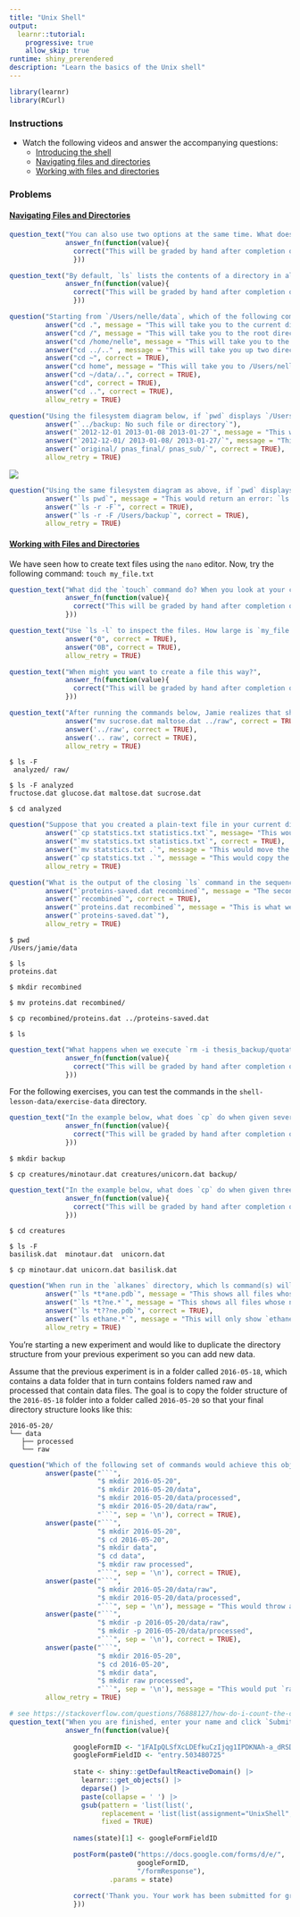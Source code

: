 ```yaml
---
title: "Unix Shell"
output:
  learnr::tutorial:
    progressive: true
    allow_skip: true
runtime: shiny_prerendered
description: "Learn the basics of the Unix shell"
---
```


<!--
-->

```r
library(learnr)
library(RCurl)
```

### Instructions

* Watch the following videos and answer the accompanying questions:
  * [Introducing the shell](https://youtu.be/1iPO0AHqcMY)
  * [Navigating files and directories](https://youtu.be/Ai2Q3cJsJwI)
  * [Working with files and directories](https://youtu.be/-bhWFtuK5ss)

  
### Problems

#### [Navigating Files and Directories](https://swcarpentry.github.io/shell-novice/instructor/02-filedir.html)


```r
question_text("You can also use two options at the same time. What does the command `ls` do when used with the `-l` option? What about if you use both the `-l` and the `-h` option? Some of its output is about properties that we do not cover in this lesson (such as file permissions and ownership), but the rest should be useful nevertheless.",
              answer_fn(function(value){
                correct("This will be graded by hand after completion of the tutorial.")
                }))
```


```r
question_text("By default, `ls` lists the contents of a directory in alphabetical order by name. The command `ls -t` lists items by time of last change instead of alphabetically. The command `ls -r` lists the contents of a directory in reverse order. Which file is displayed last when you combine the `-t` and `-r` options? Hint: You may need to use the `-l` option to see the last changed dates.",
              answer_fn(function(value){
                correct("This will be graded by hand after completion of the tutorial.")
                }))
```


```r
question("Starting from `/Users/nelle/data`, which of the following commands could Nelle use to navigate to her home directory, which is `/Users/nelle`?",
         answer("cd .", message = "This will take you to the current directory."),
         answer("cd /", message = "This will take you to the root directory."),
         answer("cd /home/nelle", message = "This will take you to the /home/nelle directory."),
         answer("cd ../.." , message = "This will take you up two directories."),
         answer("cd ~", correct = TRUE),
         answer("cd home", message = "This will take you to /Users/nelle/data/home/ (if it exists)."),
         answer("cd ~/data/..", correct = TRUE),
         answer("cd", correct = TRUE),
         answer("cd ..", correct = TRUE),
         allow_retry = TRUE)
```

```r
question("Using the filesystem diagram below, if `pwd` displays `/Users/thing`, what will `ls -F ../backup` display?",
         answer("`../backup: No such file or directory`"),
         answer("`2012-12-01 2013-01-08 2013-01-27`", message = "This would be the result for `ls backup`"),
         answer("`2012-12-01/ 2013-01-08/ 2013-01-27/`", message = "This would be the result for `ls -F backup`"),
         answer("`original/ pnas_final/ pnas_sub/`", correct = TRUE),
         allow_retry = TRUE)
```

![](https://swcarpentry.github.io/shell-novice/fig/filesystem-challenge.svg)

```r
question("Using the same filesystem diagram as above, if `pwd` displays `/Users/backup`, and `-r` tells `ls` to display things in reverse order, what command(s) will result in the following output: `pnas_sub/ pnas_final/ original/`",
         answer("`ls pwd`", message = "This would return an error: `ls: pwd: No such file or directory`."),
         answer("`ls -r -F`", correct = TRUE),
         answer("`ls -r -F /Users/backup`", correct = TRUE),
         allow_retry = TRUE)
```


#### [Working with Files and Directories](https://swcarpentry.github.io/shell-novice/instructor/03-create.html)

We have seen how to create text files using the `nano` editor. Now, try the following command: `touch my_file.txt`

```r
question_text("What did the `touch` command do? When you look at your current directory using the GUI file explorer, does the file show up?",
              answer_fn(function(value){
                correct("This will be graded by hand after completion of the tutorial.")
              }))
```

```r
question_text("Use `ls -l` to inspect the files. How large is `my_file.txt`",
              answer("0", correct = TRUE),
              answer("0B", correct = TRUE),
              allow_retry = TRUE)
```

```r
question_text("When might you want to create a file this way?",
              answer_fn(function(value){
                correct("This will be graded by hand after completion of the tutorial.")
              }))
```

```r
question_text("After running the commands below, Jamie realizes that she put the files `sucrose.dat` and `maltose.dat` into the wrong folder. The files should have been placed in the `raw` folder. Fill in the blanks to move these files to the `raw` folder (i.e. the one she forgot to put them in): `mv sucrose.dat maltose.dat ____/____`",
              answer("mv sucrose.dat maltose.dat ../raw", correct = TRUE),
              answer('../raw', correct = TRUE),
              answer('.. raw', correct = TRUE),
              allow_retry = TRUE)
```

```
$ ls -F
 analyzed/ raw/
 
$ ls -F analyzed
fructose.dat glucose.dat maltose.dat sucrose.dat

$ cd analyzed
```

```r
question("Suppose that you created a plain-text file in your current directory to contain a list of the statistical tests you will need to do to analyze your data, and named it `statstics.txt`. After creating and saving this file you realize you misspelled the file name! You want to correct the mistake, which of the following commands could you use to do so?",
         answer("`cp statstics.txt statistics.txt`", message= "This would copy the file, not rename it."),
         answer("`mv statstics.txt statistics.txt`", correct = TRUE),
         answer("`mv statstics.txt .`", message = "This would move the file to the current directory (doing nothing)."),
         answer("`cp statstics.txt .`", message = "This would copy the file to the current directory (doing nothing)."),
         allow_retry = TRUE)
```

```r
question("What is the output of the closing `ls` command in the sequence shown below?",
         answer("`proteins-saved.dat recombined`", message = "The second argument of the copy (`../proteins-saved.dat`) is relative to the current working directory, so it would be copied one directory above where we are currently at."),
         answer("`recombined`", correct = TRUE),
         answer("`proteins.dat recombined`", message = "This is what we would get if we hadn't moved the file into `recombined/`."),
         answer("`proteins-saved.dat`"),
         allow_retry = TRUE)

```

```
$ pwd
/Users/jamie/data

$ ls
proteins.dat

$ mkdir recombined

$ mv proteins.dat recombined/

$ cp recombined/proteins.dat ../proteins-saved.dat

$ ls
```

```r
question_text("What happens when we execute `rm -i thesis_backup/quotations.txt`? Why would we want this protection when using `rm`?",
              answer_fn(function(value){
                correct("This will be graded by hand after completion of the tutorial.")
              }))
```

For the following exercises, you can test the commands in the `shell-lesson-data/exercise-data` directory.

```r
question_text("In the example below, what does `cp` do when given several file names and a directory name?",
              answer_fn(function(value){
                correct("This will be graded by hand after completion of the tutorial.")
              }))
```

```
$ mkdir backup

$ cp creatures/minotaur.dat creatures/unicorn.dat backup/
```

```r
question_text("In the example below, what does `cp` do when given three or more file names?",
              answer_fn(function(value){
                correct("This will be graded by hand after completion of the tutorial.")
              }))
```

```
$ cd creatures

$ ls -F
basilisk.dat  minotaur.dat  unicorn.dat

$ cp minotaur.dat unicorn.dat basilisk.dat
```

```r
question("When run in the `alkanes` directory, which ls command(s) will produce this output? `ethane.pdb methane.pdb`",
         answer("`ls *t*ane.pdb`", message = "This shows all files whose names contain zero or more characters (*) followed by the letter t, then zero or more characters (*) followed by ane.pdb. This gives ethane.pdb methane.pdb octane.pdb pentane.pdb."),
         answer("`ls *t?ne.*`", message = "This shows all files whose names start with zero or more characters (*) followed by the letter t, then a single character (?), then ne. followed by zero or more characters (*). This will give us octane.pdb and pentane.pdb but doesn’t match anything which ends in thane.pdb."),
         answer("`ls *t??ne.pdb`", correct = TRUE),
         answer("`ls ethane.*`", message = "This will only show `ethane.`."),
         allow_retry = TRUE)
```


You’re starting a new experiment and would like to duplicate the directory structure from your previous experiment so you can add new data.

Assume that the previous experiment is in a folder called `2016-05-18`, which contains a data folder that in turn contains folders named raw and processed that contain data files. The goal is to copy the folder structure of the `2016-05-18` folder into a folder called `2016-05-20` so that your final directory structure looks like this:

```
2016-05-20/
└── data
   ├── processed
   └── raw
```

```r
question("Which of the following set of commands would achieve this objective?",
         answer(paste("```",
                      "$ mkdir 2016-05-20",
                      "$ mkdir 2016-05-20/data",
                      "$ mkdir 2016-05-20/data/processed",
                      "$ mkdir 2016-05-20/data/raw", 
                      "```", sep = '\n'), correct = TRUE),
         answer(paste("```",
                      "$ mkdir 2016-05-20",
                      "$ cd 2016-05-20",
                      "$ mkdir data",
                      "$ cd data",
                      "$ mkdir raw processed",
                      "```", sep = '\n'), correct = TRUE),
         answer(paste("```",
                      "$ mkdir 2016-05-20/data/raw",
                      "$ mkdir 2016-05-20/data/processed",
                      "```", sep = '\n'), message = "This would throw an error: `mkdir: 2016-05-20/data: No such file or directory`"),
         answer(paste("```",
                      "$ mkdir -p 2016-05-20/data/raw",
                      "$ mkdir -p 2016-05-20/data/processed",
                      "```", sep = '\n'), correct = TRUE),
         answer(paste("```",
                      "$ mkdir 2016-05-20",
                      "$ cd 2016-05-20",
                      "$ mkdir data",
                      "$ mkdir raw processed",
                      "```", sep = '\n'), message = "This would put `raw` and `processed` in `2016-05-20` with `data`."),
         allow_retry = TRUE)
```


```r
# see https://stackoverflow.com/questions/76888127/how-do-i-count-the-correct-answers-in-an-interactive-quiz-in-learnr
question_text("When you are finished, enter your name and click `Submit Answer` to submit your work for grading.",
              answer_fn(function(value){
                
                googleFormID <- "1FAIpQLSfXcLDEfkuCzIjqg1IPDKNAh-a_dRSDh3rrrNL7PvTzEbMLqg"
                googleFormFieldID <- "entry.503480725"
                
                state <- shiny::getDefaultReactiveDomain() |>
                  learnr:::get_objects() |>
                  deparse() |>
                  paste(collapse = ' ') |>
                  gsub(pattern = 'list(list(',
                       replacement = 'list(list(assignment="UnixShell", ',
                       fixed = TRUE)
                
                names(state)[1] <- googleFormFieldID

                postForm(paste0("https://docs.google.com/forms/d/e/",
                                googleFormID,
                                "/formResponse"), 
                         .params = state)
                
                correct('Thank you. Your work has been submitted for grading.')
                }))
```
